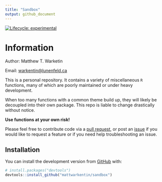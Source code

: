 ```yaml
---
title: "Sandbox"
output: github_document
---
```


<!-- badges: start -->
[![Lifecycle: experimental](https://img.shields.io/badge/lifecycle-experimental-orange.svg)](https://www.tidyverse.org/lifecycle/#experimental)
<!-- badges: end -->

# Information

Author: Matthew T. Warketin 

Email: <warkentin@lunenfeld.ca>

This is a personal repository. It contains a variety of miscellaneous `R` functions, many of which are poorly maintained or under heavy development.

When too many functions with a common theme build up, they will likely be decoupled into their own package. This repo is liable to change drastically without notice.

__Use functions at your own risk!__ 

Please feel free to contribute code via a [pull request](https://github.com/mattwarkentin/sandbox/pulls), or post an [issue](https://github.com/mattwarkentin/sandbox/issues) if you would like to request a feature or if you need help troubleshooting an issue.

## Installation

You can install the development version from [GitHub](https://github.com/) with:

``` r
# install.packages("devtools")
devtools::install_github("mattwarkentin/sandbox")
```
